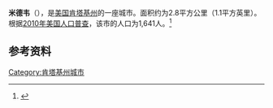 {{Infobox City 
|chinese_name = 米德韦
|official_name = Midway
|image_flag = 
|image_seal = 
|image_skyline = 
|image_map = KYMap-doton-Midway.PNG
|map_caption =
|subdivision_type = [[國家|國家]]
|subdivision_name = {{USA}}
|leader_title = 
|leader_name = 
|subdivision_type1 = [[美國行政區劃|州]]
|subdivision_name1 = [[肯塔基州|肯塔基州]]
|subdivision_type2 = [[肯塔基州行政区划|县]]
|subdivision_name2 = Woodford
|found_date = 
|area_total = 2.8
|area_land = 
|area_water = 
|population_as_of = 2010
|population_total = 1,641
|population_density = 
|timezone = 
|utc_offset = 
|timezone_DST = 
|utc_offset_DST = 
}}

'''米德韦'''（{{lang-en|Midway}}），是[[美国|美国]][[肯塔基州|肯塔基州]]的一座城市。面积约为2.8平方公里（1.1平方英里）。根据[[2010年美国人口普查|2010年美国人口普查]]，该市的人口为1,641人。<ref name=census>{{cite web |url = http://www.census.gov/prod/www/abs/decennial/ |title = Census of Population and Housing |publisher = U.S. Census Bureau |accessdate = November 18, 2011 |archive-url = https://web.archive.org/web/20060208103743/http://www.census.gov/prod/www/abs/decennial/ |archive-date = 2006-02-08 |dead-url = yes }}</ref>

== 参考资料 ==
{{reflist}}

[[Category:肯塔基州城市|Category:肯塔基州城市]]


{{Kentucky-stub}}